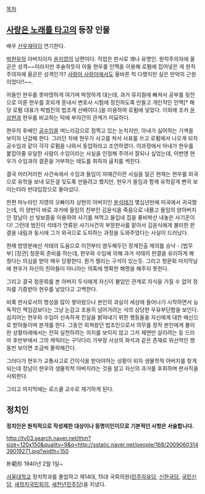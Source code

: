 [[목차]]
== [[사랑은 노래를 타고]]의 등장 인물 ==
배우 [[선우재덕]]이 연기한다.

[[박현우(사랑은 노래를 타고)|박현우]]의 아버지이자 [[윤지영]]의 남편이다. 직업은 판사로 꽤나 유명인. 원칙주의자에 올곧은 성격~~이라지만 후술하듯이 아들 현우를 인맥을 이용해 로펌에 집어넣은 게 원칙주의자에 올곧은 성격인가? [[사랑아 사랑아]]에서도 올바른 척 다했지만 실은 만악의 근원이었다!!~~.

아들인 현우를 못마땅하게 여기며 박정하게 대는데, 과거 뮤지컬에 빠져서 공부를 뒷전으로 미룬 현우를 호되게 혼내서 변호사 시험에 정진하도록 만들고 개인적인 인맥[* 해당 로펌 대표가 박범진의 법조계 선배이다.]을 이용하여 로펌에 넣었다. 이외에 조카 [[윤상현(사랑은 노래를 타고)|윤상현]]과 현우를 비교하는 턱에 부자간의 관계가 미묘하다.

현우의 후배인 [[공수임]]을 며느리감으로 점찍고 있는 눈치지만, 아내가 싫어하는 기색을 보이자 난감해 한다. 그러던 차에 현우가 사고를 쳐서 사표를 쓰고 로펌에서 나오게 되자 공수임과 같이 각각 로펌을 나와서 동업하라고 조언하였다. 이과정에서 아내가 현우를 붙잡아줄 유일한 사람이 수임이라는 사실을 인정해 주어서 잘되나 싶었는데, 이번엔 현우가 수임과의 결혼을 거부하는 태도를 취하자 골치를 썩힌다.

결국 어러저러한 사건속에서 수임과 들임이 자매간이란 사실을 알곤 현재는 현우를 외국으로 유학을 보내 모든걸 잊도록 만들려고 했지만, 현우가 들임과 함께 유학갈게 뻔히 보이는터라 반대입장으로 돌아섰다.

한편 마누라인 지영의 오빠이자 상현의 아버지인 [[윤석태]]가 몇십년만에 미국에서 귀국했는데, 이 양반이 바로 과거에 들임의 친부인 김윤식을 죽음으로 내몰고 들임의 양아버지인 정남이 선 빚보증을 이용하여 사기를 쳐먹고 들임네 집을 풍비박산 내놓은 사기꾼이다! 그런데 범진이 석태가 연류된 사기사건의 부장판사를 맡아서 김윤식에게 불리한 판결을 내림과 동시에 그가 외국으로 도피하는 과정을 도와주었다는 사실이 드러났다. 

현재 방영분에선 석태의 도움으로 이전부터 염두해두던 정계진출 제의를 승낙 - [법무부] [장관] 청문회 준비를 하는데, 현우와 수임에 의해 과거 석태의 판결을 유리하게 해줬다는 의심을 받아 매우 당황한다. 뭔가 찔리는 구석이 있는듯. 그리고 청문회 마지막날에 현우가 자신의 친아들이 아니라는 의혹에 명확한 해명을 해주지 못한다.

그리고 결국 청문회를 본 아버지 두식에게 자신이 불임인 관계로 자식을 가질 수 없어 정자를 기증받아 현우를 낳았다고 고백한다.

비록 판사로서의 명성을 많이 쌓아왔으나 본인의 과실이 세상에 들어나기 시작하면서 능독적인 책임감보다는 그냥 눈감고 조용히 넘어가려는 식의 상당한 우유부단함을 보인다. 심지어는 현우와 수임이 신속하게 진실을 밝혀내기 위한 행동들을 자신에게 대한 배신으로 받아들이며 분개를 한다. 그동안 외쳐왔던 법조인으로서 의무를 정작 본인에게 불리한 상황아래에서는 전혀 실천하려는 의지를 보이지 않고 그저 체면만 살리려는 등 드라마 후반부에서 그의 캐릭터는 구닥다리 가부장 사상의 화석과 같은 존재로 위선적인 행동만 보이면 조금씩 몰락해간다. 

그러다가 현우가 교통사고로 간이식을 받아야하는 상황이 되자 생물학적 아버지를 찾게 되는데 정남이 현우의 생물학적 아버지라는 것을 알고 자신의 과거를 후회하며 판사직을 사퇴한다.

그리고 마지막에는 로스쿨 교수로 재기하게 된다.
== 정치인 ==
'''정치인은 원칙적으로 작성제한 대상이나 동명이인이므로 기본적인 사항은 서술합니다.'''

http://tv03.search.naver.net/thm?size=120x150&quality=9&q=http://sstatic.naver.net/people/168/200906031439019271.jpg?width=150

朴範珍
1940년 2월 1일~

[[서울대학교]] 정치학과를 졸업하고 제14대, 15대 국회의원([[민주자유당]], [[신한국당]], [[국민신당(대한민국)|국민신당]], [[새정치국민회의]], [[새천년민주당]])을 지냈다.
